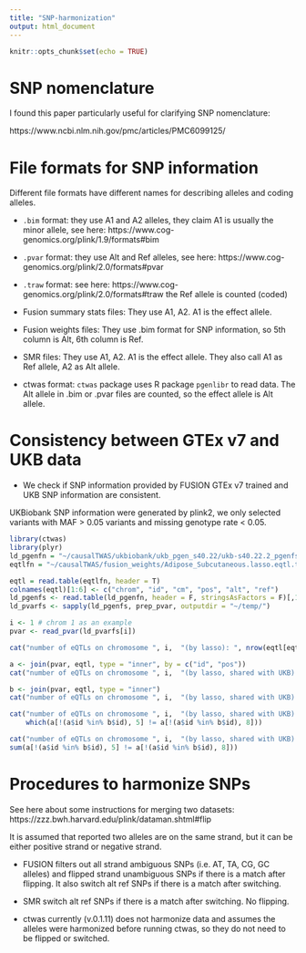 ```yaml
---
title: "SNP-harmonization"
output: html_document
---
```


```r
knitr::opts_chunk$set(echo = TRUE)
```

# SNP nomenclature 

I found this paper particularly useful for clarifying SNP nomenclature:

https://www.ncbi.nlm.nih.gov/pmc/articles/PMC6099125/


# File formats for SNP information

Different file formats have different names for describing alleles and coding alleles.

* `.bim` format: they use A1 and A2 alleles, they claim A1 is usually the minor allele, see here: https://www.cog-genomics.org/plink/1.9/formats#bim

* `.pvar` format: they use Alt and Ref alleles, see here: https://www.cog-genomics.org/plink/2.0/formats#pvar

* `.traw` format: see here: https://www.cog-genomics.org/plink/2.0/formats#traw
the Ref allele is counted (coded)

* Fusion summary stats files: They use A1, A2. A1 is the effect allele.

* Fusion weights files: They use .bim format for SNP information, so 5th column is Alt, 6th column is Ref.

* SMR files: They use A1, A2. A1 is the effect allele. They also call A1 as Ref allele, A2 as Alt allele.

* ctwas format: `ctwas` package uses R package `pgenlibr` to read data. The Alt allele in .bim or .pvar files are counted, so the effect allele is Alt allele.

# Consistency between GTEx v7 and UKB data

* We check if SNP information provided by FUSION GTEx v7 trained and UKB SNP information are consistent.

UKBiobank SNP information were generated by plink2, we only selected variants with MAF > 0.05 variants and missing genotype rate < 0.05.

```r
library(ctwas)
library(plyr)
ld_pgenfn = "~/causalTWAS/ukbiobank/ukb_pgen_s40.22/ukb-s40.22.2_pgenfs.txt"
eqtlfn = "~/causalTWAS/fusion_weights/Adipose_Subcutaneous.lasso.eqtl.txt"

eqtl = read.table(eqtlfn, header = T)
colnames(eqtl)[1:6] <- c("chrom", "id", "cm", "pos", "alt", "ref")
ld_pgenfs <- read.table(ld_pgenfn, header = F, stringsAsFactors = F)[,1]
ld_pvarfs <- sapply(ld_pgenfs, prep_pvar, outputdir = "~/temp/")

i <- 1 # chrom 1 as an example
pvar <- read_pvar(ld_pvarfs[i])

cat("number of eQTLs on chromosome ", i,  "(by lasso): ", nrow(eqtl[eqtl$chrom == i,]))

a <- join(pvar, eqtl, type = "inner", by = c("id", "pos"))
cat("number of eQTLs on chromosome ", i,  "(by lasso, shared with UKB): ", nrow(a))

b <- join(pvar, eqtl, type = "inner")
cat("number of eQTLs on chromosome ", i,  "(by lasso, shared with UKB) that match: ", nrow(b))

cat("number of eQTLs on chromosome ", i,  "(by lasso, shared with UKB) that match after reverse alt and ref: ",
    which(a[!(a$id %in% b$id), 5] != a[!(a$id %in% b$id), 8]))

cat("number of eQTLs on chromosome ", i,  "(by lasso, shared with UKB) that match after flip: ",
sum(a[!(a$id %in% b$id), 5] != a[!(a$id %in% b$id), 8]))
```

# Procedures to harmonize SNPs

See here about some instructions for merging two datasets: 
https://zzz.bwh.harvard.edu/plink/dataman.shtml#flip

It is assumed that reported two alleles are on the same strand, but it can be either positive strand or negative strand.

* FUSION filters out all strand ambiguous SNPs (i.e. AT, TA, CG, GC alleles) and flipped strand unambiguous SNPs if there is a match after flipping. It also switch alt ref SNPs if there is a match after switching.

* SMR switch alt ref SNPs if there is a match after switching. No flipping.

* ctwas currently (v.0.1.11) does not harmonize data and assumes the alleles were harmonized before running ctwas, so they do not need to be flipped or switched.


